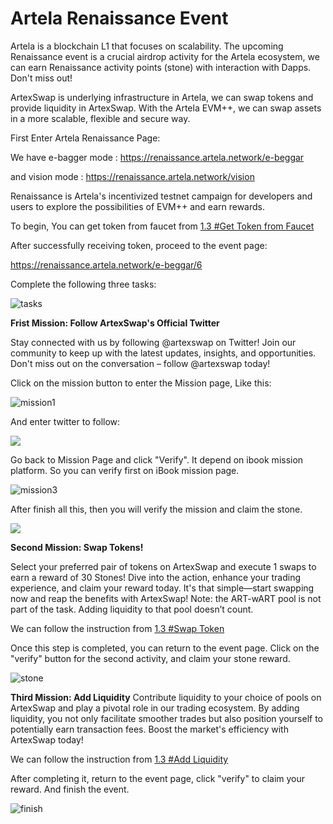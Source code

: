 
# Artela Renaissance Event

Artela is a blockchain L1 that focuses on scalability. The upcoming Renaissance event is a crucial airdrop activity for the Artela ecosystem, we can earn Renaissance activity points (stone) with interaction with Dapps. Don't miss out! 

ArtexSwap is underlying infrastructure in Artela, we can swap tokens and provide liquidity in ArtexSwap. With the Artela EVM++, we can swap assets in a more scalable, flexible and secure way.

First Enter Artela Renaissance Page:

We have e-bagger mode : https://renaissance.artela.network/e-beggar

and vision mode : https://renaissance.artela.network/vision

Renaissance is Artela's incentivized testnet campaign for developers and users to explore the possibilities of EVM++ and earn rewards.

To begin, You can get token from faucet from [1.3 #Get Token from Faucet](../overview/1.3guide)

After successfully receiving token, proceed to the event page:

https://renaissance.artela.network/e-beggar/6

Complete the following three tasks:

![tasks](https://miro.medium.com/v2/resize:fit:1400/format:webp/0*B6Y9ChU9JUKyN1V4)

**Frist Mission: Follow ArtexSwap's Official Twitter**

Stay connected with us by following @artexswap on Twitter! Join our community to keep up with the latest updates, insights, and opportunities. Don't miss out on the conversation – follow @artexswap today!

Click on the mission button to enter the Mission page, Like this:

![mission1](../../public/pic/1iBook.png)

And enter twitter to follow:

<Image src="/pic/2twitter.png" width={500} height={500} />

Go back to Mission Page and click "Verify". It depend on ibook mission platform. So you can verify first on iBook mission page.

![mission3](../../public/pic/3iBook.png)

After finish all this, then you will verify the mission and claim the stone. 

<Image src="/pic/4congrats.png" width={500} height={500} />

**Second Mission: Swap Tokens!**

Select your preferred pair of tokens on ArtexSwap and execute 1 swaps to earn a reward of 30 Stones! Dive into the action, enhance your trading experience, and claim your reward today. It's that simple—start swapping now and reap the benefits with ArtexSwap!
Note: the ART-wART pool is not part of the task. Adding liquidity to that pool doesn’t count.

We can follow the instruction from [1.3 #Swap Token](./overview/1.3guide)

Once this step is completed, you can return to the event page. 
Click on the "verify" button for the second activity, and claim your stone reward.

![stone](https://miro.medium.com/v2/resize:fit:1400/format:webp/0*qsf50rMn02d02Xur.png)

**Third Mission: Add Liquidity**
Contribute liquidity to your choice of pools on ArtexSwap and play a pivotal role in our trading ecosystem. By adding liquidity, you not only facilitate smoother trades but also position yourself to potentially earn transaction fees. Boost the market's efficiency with ArtexSwap today!

We can follow the instruction from [1.3 #Add Liquidity](./overview/1.3guide)

After completing it, return to the event page, click "verify" to claim your reward. And finish the event.

![finish](../../public/pic/5finish.png)
